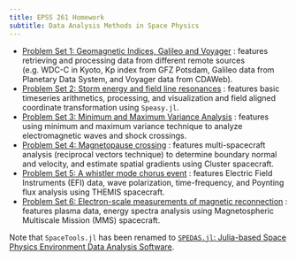 ```yaml
---
title: EPSS 261 Homework
subtitle: Data Analysis Methods in Space Physics
---
```


- [Problem Set 1: Geomagnetic Indices, Galileo and Voyager](ps1.qmd) : features retrieving and processing data from different remote sources (e.g. WDC-C in Kyoto, Kp index from GFZ Potsdam, Galileo data from Planetary Data System, and Voyager data from CDAWeb).
- [Problem Set 2: Storm energy and field line resonances](ps2.qmd) : features basic timeseries arithmetics, processing, and visualization and field aligned coordinate transformation using `Speasy.jl`.
- [Problem Set 3: Minimum and Maximum Variance Analysis](ps3.qmd) : features using minimum and maximum variance technique to analyze electromagnetic waves and shock crossings.
- [Problem Set 4: Magnetopause crossing](ps4.qmd) : features multi-spacecraft analysis (reciprocal vectors technique) to determine boundary normal and velocity, and estimate spatial gradients using Cluster spacecraft.
- [Problem Set 5: A whistler mode chorus event](ps5.qmd) : features Electric Field Instruments (EFI) data, wave polarization, time-frequency, and Poynting flux analysis using THEMIS spacecraft.
- [Problem Set 6: Electron-scale measurements of magnetic reconnection](ps6.qmd) : features plasma data, energy spectra analysis using Magnetospheric Multiscale Mission (MMS) spacecraft.

Note that `SpaceTools.jl` has been renamed to [`SPEDAS.jl`: Julia-based Space Physics Environment Data Analysis Software](https://github.com/Beforerr/SPEDAS.jl).